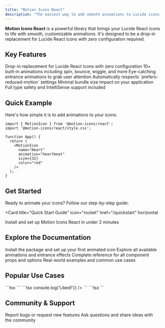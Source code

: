 ```yaml
---
title: "Motion Icons React"
description: "The easiest way to add smooth animations to Lucide icons in React"
---
```


<style>
{`
/* Hide Mintlify branding */
[class*="powered"],
[class*="mintlify"],
.footer-branding,
.powered-by,
a[href*="mintlify.com"],
a[href*="mintlify"] {
  display: none !important;
  visibility: hidden !important;
}

/* Light theme - dark text on white background */
body, p, span, div, h1, h2, h3, h4, h5, h6 {
  color: #1E293B !important;
  background-color: white !important;
}

/* Dark theme - white text on dark background */
.dark body, .dark p, .dark span, .dark div, 
.dark h1, .dark h2, .dark h3, .dark h4, .dark h5, .dark h6 {
  color: white !important;
  background-color: #0F172A !important;
}

/* Blue hover states for both themes */
a:hover {
  color: #2563EB !important;
}

/* Links - dark in light mode, white in dark mode */
a {
  color: #475569 !important;
}

.dark a {
  color: white !important;
}
`}
</style>

**Motion Icons React** is a powerful library that brings your Lucide React icons to life with smooth, customizable animations. It's designed to be a drop-in replacement for Lucide React icons with zero configuration required.

## Key Features

<CardGroup cols={2}>
  <Card title="Easy to Use" icon="zap">
    Drop-in replacement for Lucide React icons with zero configuration
  </Card>
  <Card title="Rich Animations" icon="sparkles">
    10+ built-in animations including spin, bounce, wiggle, and more
  </Card>
  <Card title="Entrance Effects" icon="eye">
    Eye-catching entrance animations to grab user attention
  </Card>
  <Card title="Accessible" icon="universal-access">
    Automatically respects `prefers-reduced-motion` settings
  </Card>
  <Card title="Lightweight" icon="feather">
    Minimal bundle size impact on your application
  </Card>
  <Card title="TypeScript Ready" icon="code">
    Full type safety and IntelliSense support included
  </Card>
</CardGroup>

## Quick Example

Here's how simple it is to add animations to your icons:

```tsx
import { MotionIcon } from '@motion-icons/react';
import '@motion-icons/react/style.css';

function App() {
  return (
    <MotionIcon
      name="Heart"
      animation="heartbeat"
      size={32}
      color="red"
    />
  );
}
```

## Get Started

Ready to animate your icons? Follow our step-by-step guide:

<Card
  title="Quick Start Guide"
  icon="rocket"
  href="/quickstart"
  horizontal
>
  Install and set up Motion Icons React in under 2 minutes
</Card>

## Explore the Documentation

<CardGroup cols={2}>
  <Card
    title="Installation"
    icon="download"
    href="/essentials/installation"
  >
    Install the package and set up your first animated icon
  </Card>
  <Card
    title="Animation Types"
    icon="play"
    href="/essentials/animations"
  >
    Explore all available animations and entrance effects
  </Card>
  <Card
    title="Props & API"
    icon="settings"
    href="/api-reference/props"
  >
    Complete reference for all component props and options
  </Card>
  <Card
    title="Examples"
    icon="code"
    href="/essentials/examples"
  >
    Real-world examples and common use cases
  </Card>
</CardGroup>

## Popular Use Cases

<Accordion title="Loading Spinners">
```tsx
<MotionIcon
  name="Loader2"
  animation="spin"
  size={20}
  className="text-gray-500"
/>
```
</Accordion>

<Accordion title="Interactive Buttons">
```tsx
<MotionIcon
  name="Heart"
  animation="heartbeat"
  trigger="hover"
  interactive
  size={24}
  onClick={() => console.log('Liked!')}
/>
```
</Accordion>

<Accordion title="Notification Icons">
```tsx
<MotionIcon
  name="Bell"
  animation="shake"
  trigger="click"
  entrance="fadeInUp"
  size={24}
/>
```
</Accordion>

## Community & Support

<CardGroup cols={2}>
  <Card
    title="GitHub Issues"
    icon="github"
    href="https://github.com/Garvit1000/motion-icons/issues"
  >
    Report bugs or request new features
  </Card>
  <Card
    title="Discussions"
    icon="comments"
    href="https://github.com/Garvit1000/motion-icons/discussions"
  >
    Ask questions and share ideas with the community
  </Card>
</CardGroup>
